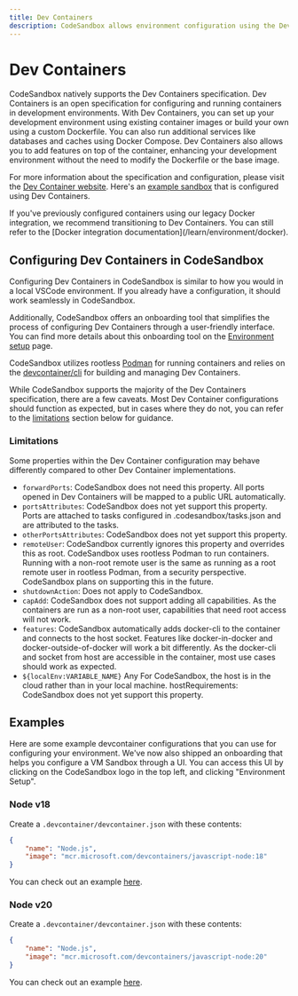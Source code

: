 ```yaml
---
title: Dev Containers
description: CodeSandbox allows environment configuration using the Dev Container spec.
---
```



# Dev Containers

CodeSandbox natively supports the Dev Containers specification. Dev Containers is an open specification for configuring and running containers in development environments. With Dev Containers, you can set up your development environment using existing container images or build your own using a custom Dockerfile. You can also run additional services like databases and caches using Docker Compose. Dev Containers also allows you to add features on top of the container, enhancing your development environment without the need to modify the Dockerfile or the base image.

For more information about the specification and configuration, please visit the [Dev Container website](https://containers.dev/). Here's an [example sandbox](https://codesandbox.io/p/sandbox/github/codesandbox/sandbox-templates/tree/main/docker) that is configured using Dev Containers.

<Callout emoji="⭑">
If you've previously configured containers using our legacy Docker integration, we recommend transitioning to Dev Containers. You can still refer to the [Docker integration documentation](/learn/environment/docker).
</Callout>

## Configuring Dev Containers in CodeSandbox

Configuring Dev Containers in CodeSandbox is similar to how you would in a local VSCode environment. If you already have a configuration, it should work seamlessly in CodeSandbox.

Additionally, CodeSandbox offers an onboarding tool that simplifies the process of configuring Dev Containers through a user-friendly interface. You can find more details about this onboarding tool on the [Environment setup](/learn/repositories/getting-started/environment-setup) page.

CodeSandbox utilizes rootless [Podman](https://podman.io/) for running containers and relies on the [devcontainer/cli](https://github.com/devcontainers/cli) for building and managing Dev Containers.

While CodeSandbox supports the majority of the Dev Containers specification, there are a few caveats. Most Dev Container configurations should function as expected, but in cases where they do not, you can refer to the [limitations](#limitations) section below for guidance.

### Limitations

Some properties within the Dev Container configuration may behave differently compared to other Dev Container implementations.

- `forwardPorts`: CodeSandbox does not need this property. All ports opened in Dev Containers will be mapped to a public URL automatically.
- `portsAttributes`: CodeSandbox does not yet support this property. Ports are attached to tasks configured in .codesandbox/tasks.json and are attributed to the tasks.
- `otherPortsAttributes`: CodeSandbox does not yet support this property.
- `remoteUser`: CodeSandbox currently ignores this property and overrides this as root. CodeSandbox uses rootless Podman to run containers. Running with a non-root remote user is the same as running as a root remote user in rootless Podman, from a security perspective. CodeSandbox plans on supporting this in the future.
- `shutdownAction`: Does not apply to CodeSandbox.
- `capAdd`: CodeSandbox does not support adding all capabilities. As the containers are run as a non-root user, capabilities that need root access will not work.
- `features`: CodeSandbox automatically adds docker-cli to the container and connects to the host socket. Features like docker-in-docker and docker-outside-of-docker will work a bit differently. As the docker-cli and socket from host are accessible in the container, most use cases should work as expected.
- `${localEnv:VARIABLE_NAME}` Any For CodeSandbox, the host is in the cloud rather than in your local machine.
  hostRequirements: CodeSandbox does not yet support this property.

## Examples

Here are some example devcontainer configurations that you can use for configuring your environment. We've now also shipped an onboarding that helps you configure a VM Sandbox through a UI. You can access this UI by clicking on the CodeSandbox logo in the top left, and clicking "Environment Setup".

### Node v18

Create a `.devcontainer/devcontainer.json` with these contents:

```json
{
    "name": "Node.js",
    "image": "mcr.microsoft.com/devcontainers/javascript-node:18"
}
```

You can check out an example [here](https://codesandbox.io/p/sandbox/node-v18-example-nhfwvz).

### Node v20

Create a `.devcontainer/devcontainer.json` with these contents:

```json
{
    "name": "Node.js",
    "image": "mcr.microsoft.com/devcontainers/javascript-node:20"
}
```

You can check out an example [here](https://codesandbox.io/p/sandbox/node-v20-example-gv2kf5).
